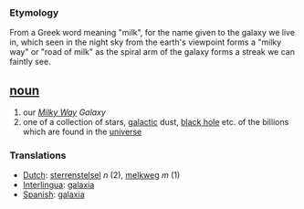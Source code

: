 === Etymology ===
From a Greek word meaning "milk", for the name given to the galaxy we live in, which seen in the night sky from the earth's viewpoint forms a "milky way" or "road of milk" as the spiral arm of the galaxy  forms a streak we can faintly see. 

== [[noun]] ==
# our ''[[Milky Way]] Galaxy''
# one of a collection of stars, [[galactic]] dust, [[black hole]] etc.  of the billions which are found in the [[universe]]

=== Translations ===
*[[Dutch]]: [[sterrenstelsel]] ''n'' (2), [[melkweg]] ''m'' (1)
*[[Interlingua]]: [[galaxia]]
*[[Spanish]]: [[galaxia]]